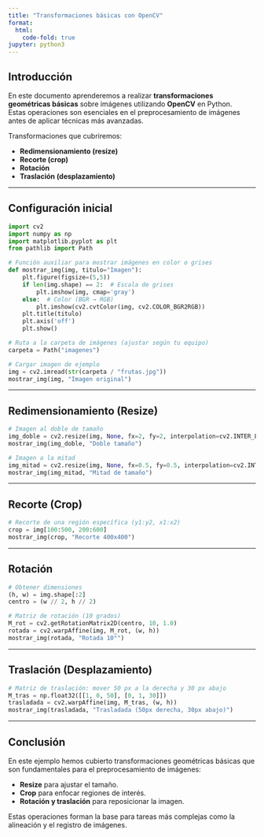 ```yaml
---
title: "Transformaciones básicas con OpenCV"
format:
  html:
    code-fold: true
jupyter: python3
---
```


## Introducción

En este documento aprenderemos a realizar **transformaciones geométricas básicas** sobre imágenes utilizando **OpenCV** en Python.  
Estas operaciones son esenciales en el preprocesamiento de imágenes antes de aplicar técnicas más avanzadas.

Transformaciones que cubriremos:

- **Redimensionamiento (resize)**
- **Recorte (crop)**
- **Rotación**
- **Traslación (desplazamiento)**

---

## Configuración inicial

```python
import cv2
import numpy as np
import matplotlib.pyplot as plt
from pathlib import Path

# Función auxiliar para mostrar imágenes en color o grises
def mostrar_img(img, titulo="Imagen"):
    plt.figure(figsize=(5,5))
    if len(img.shape) == 2:  # Escala de grises
        plt.imshow(img, cmap='gray')
    else:  # Color (BGR → RGB)
        plt.imshow(cv2.cvtColor(img, cv2.COLOR_BGR2RGB))
    plt.title(titulo)
    plt.axis('off')
    plt.show()

# Ruta a la carpeta de imágenes (ajustar según tu equipo)
carpeta = Path("imagenes")

# Cargar imagen de ejemplo
img = cv2.imread(str(carpeta / "frutas.jpg"))
mostrar_img(img, "Imagen original")
```

---

## Redimensionamiento (Resize)

```python
# Imagen al doble de tamaño
img_doble = cv2.resize(img, None, fx=2, fy=2, interpolation=cv2.INTER_LINEAR)
mostrar_img(img_doble, "Doble tamaño")

# Imagen a la mitad
img_mitad = cv2.resize(img, None, fx=0.5, fy=0.5, interpolation=cv2.INTER_AREA)
mostrar_img(img_mitad, "Mitad de tamaño")
```

---

## Recorte (Crop)

```python
# Recorte de una región específica (y1:y2, x1:x2)
crop = img[100:500, 200:600]
mostrar_img(crop, "Recorte 400x400")
```

---

## Rotación

```python
# Obtener dimensiones
(h, w) = img.shape[:2]
centro = (w // 2, h // 2)

# Matriz de rotación (10 grados)
M_rot = cv2.getRotationMatrix2D(centro, 10, 1.0)
rotada = cv2.warpAffine(img, M_rot, (w, h))
mostrar_img(rotada, "Rotada 10°")
```

---

## Traslación (Desplazamiento)

```python
# Matriz de traslación: mover 50 px a la derecha y 30 px abajo
M_tras = np.float32([[1, 0, 50], [0, 1, 30]])
trasladada = cv2.warpAffine(img, M_tras, (w, h))
mostrar_img(trasladada, "Trasladada (50px derecha, 30px abajo)")
```

---

## Conclusión

En este ejemplo hemos cubierto transformaciones geométricas básicas que son fundamentales para el preprocesamiento de imágenes:

- **Resize** para ajustar el tamaño.
- **Crop** para enfocar regiones de interés.
- **Rotación y traslación** para reposicionar la imagen.

Estas operaciones forman la base para tareas más complejas como la alineación y el registro de imágenes.
